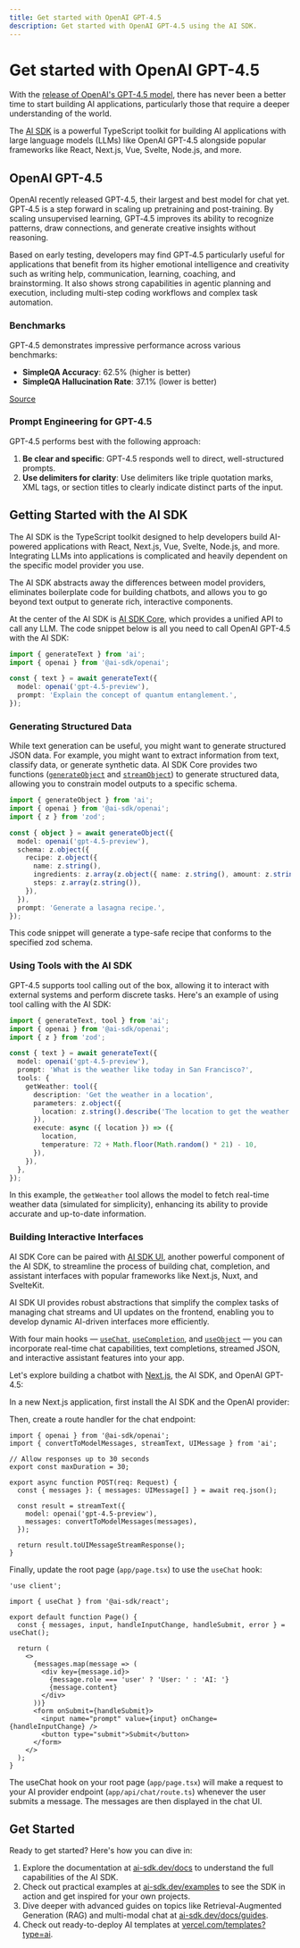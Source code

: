 ```yaml
---
title: Get started with OpenAI GPT-4.5
description: Get started with OpenAI GPT-4.5 using the AI SDK.
---
```


# Get started with OpenAI GPT-4.5

With the [release of OpenAI's GPT-4.5 model](https://openai.com/index/introducing-gpt-4-5), there has never been a better time to start building AI applications, particularly those that require a deeper understanding of the world.

The [AI SDK](/) is a powerful TypeScript toolkit for building AI applications with large language models (LLMs) like OpenAI GPT-4.5 alongside popular frameworks like React, Next.js, Vue, Svelte, Node.js, and more.

## OpenAI GPT-4.5

OpenAI recently released GPT-4.5, their largest and best model for chat yet. GPT‑4.5 is a step forward in scaling up pretraining and post-training. By scaling unsupervised learning, GPT‑4.5 improves its ability to recognize patterns, draw connections, and generate creative insights without reasoning.

Based on early testing, developers may find GPT‑4.5 particularly useful for applications that benefit from its higher emotional intelligence and creativity such as writing help, communication, learning, coaching, and brainstorming. It also shows strong capabilities in agentic planning and execution, including multi-step coding workflows and complex task automation.

### Benchmarks

GPT-4.5 demonstrates impressive performance across various benchmarks:

- **SimpleQA Accuracy**: 62.5% (higher is better)
- **SimpleQA Hallucination Rate**: 37.1% (lower is better)

[Source](https://openai.com/index/introducing-gpt-4-5)

### Prompt Engineering for GPT-4.5

GPT-4.5 performs best with the following approach:

1. **Be clear and specific**: GPT-4.5 responds well to direct, well-structured prompts.
2. **Use delimiters for clarity**: Use delimiters like triple quotation marks, XML tags, or section titles to clearly indicate distinct parts of the input.

## Getting Started with the AI SDK

The AI SDK is the TypeScript toolkit designed to help developers build AI-powered applications with React, Next.js, Vue, Svelte, Node.js, and more. Integrating LLMs into applications is complicated and heavily dependent on the specific model provider you use.

The AI SDK abstracts away the differences between model providers, eliminates boilerplate code for building chatbots, and allows you to go beyond text output to generate rich, interactive components.

At the center of the AI SDK is [AI SDK Core](/docs/ai-sdk-core/overview), which provides a unified API to call any LLM. The code snippet below is all you need to call OpenAI GPT-4.5 with the AI SDK:

```ts
import { generateText } from 'ai';
import { openai } from '@ai-sdk/openai';

const { text } = await generateText({
  model: openai('gpt-4.5-preview'),
  prompt: 'Explain the concept of quantum entanglement.',
});
```

### Generating Structured Data

While text generation can be useful, you might want to generate structured JSON data. For example, you might want to extract information from text, classify data, or generate synthetic data. AI SDK Core provides two functions ([`generateObject`](/docs/reference/ai-sdk-core/generate-object) and [`streamObject`](/docs/reference/ai-sdk-core/stream-object)) to generate structured data, allowing you to constrain model outputs to a specific schema.

```ts
import { generateObject } from 'ai';
import { openai } from '@ai-sdk/openai';
import { z } from 'zod';

const { object } = await generateObject({
  model: openai('gpt-4.5-preview'),
  schema: z.object({
    recipe: z.object({
      name: z.string(),
      ingredients: z.array(z.object({ name: z.string(), amount: z.string() })),
      steps: z.array(z.string()),
    }),
  }),
  prompt: 'Generate a lasagna recipe.',
});
```

This code snippet will generate a type-safe recipe that conforms to the specified zod schema.

### Using Tools with the AI SDK

GPT-4.5 supports tool calling out of the box, allowing it to interact with external systems and perform discrete tasks. Here's an example of using tool calling with the AI SDK:

```ts
import { generateText, tool } from 'ai';
import { openai } from '@ai-sdk/openai';
import { z } from 'zod';

const { text } = await generateText({
  model: openai('gpt-4.5-preview'),
  prompt: 'What is the weather like today in San Francisco?',
  tools: {
    getWeather: tool({
      description: 'Get the weather in a location',
      parameters: z.object({
        location: z.string().describe('The location to get the weather for'),
      }),
      execute: async ({ location }) => ({
        location,
        temperature: 72 + Math.floor(Math.random() * 21) - 10,
      }),
    }),
  },
});
```

In this example, the `getWeather` tool allows the model to fetch real-time weather data (simulated for simplicity), enhancing its ability to provide accurate and up-to-date information.

### Building Interactive Interfaces

AI SDK Core can be paired with [AI SDK UI](/docs/ai-sdk-ui/overview), another powerful component of the AI SDK, to streamline the process of building chat, completion, and assistant interfaces with popular frameworks like Next.js, Nuxt, and SvelteKit.

AI SDK UI provides robust abstractions that simplify the complex tasks of managing chat streams and UI updates on the frontend, enabling you to develop dynamic AI-driven interfaces more efficiently.

With four main hooks — [`useChat`](/docs/reference/ai-sdk-ui/use-chat), [`useCompletion`](/docs/reference/ai-sdk-ui/use-completion), and [`useObject`](/docs/reference/ai-sdk-ui/use-object) — you can incorporate real-time chat capabilities, text completions, streamed JSON, and interactive assistant features into your app.

Let's explore building a chatbot with [Next.js](https://nextjs.org), the AI SDK, and OpenAI GPT-4.5:

In a new Next.js application, first install the AI SDK and the OpenAI provider:

<Snippet text="pnpm install ai@beta @ai-sdk/openai@beta @ai-sdk/react@beta" />

Then, create a route handler for the chat endpoint:

```tsx filename="app/api/chat/route.ts"
import { openai } from '@ai-sdk/openai';
import { convertToModelMessages, streamText, UIMessage } from 'ai';

// Allow responses up to 30 seconds
export const maxDuration = 30;

export async function POST(req: Request) {
  const { messages }: { messages: UIMessage[] } = await req.json();

  const result = streamText({
    model: openai('gpt-4.5-preview'),
    messages: convertToModelMessages(messages),
  });

  return result.toUIMessageStreamResponse();
}
```

Finally, update the root page (`app/page.tsx`) to use the `useChat` hook:

```tsx filename="app/page.tsx"
'use client';

import { useChat } from '@ai-sdk/react';

export default function Page() {
  const { messages, input, handleInputChange, handleSubmit, error } = useChat();

  return (
    <>
      {messages.map(message => (
        <div key={message.id}>
          {message.role === 'user' ? 'User: ' : 'AI: '}
          {message.content}
        </div>
      ))}
      <form onSubmit={handleSubmit}>
        <input name="prompt" value={input} onChange={handleInputChange} />
        <button type="submit">Submit</button>
      </form>
    </>
  );
}
```

The useChat hook on your root page (`app/page.tsx`) will make a request to your AI provider endpoint (`app/api/chat/route.ts`) whenever the user submits a message. The messages are then displayed in the chat UI.

## Get Started

Ready to get started? Here's how you can dive in:

1. Explore the documentation at [ai-sdk.dev/docs](/docs) to understand the full capabilities of the AI SDK.
2. Check out practical examples at [ai-sdk.dev/examples](/examples) to see the SDK in action and get inspired for your own projects.
3. Dive deeper with advanced guides on topics like Retrieval-Augmented Generation (RAG) and multi-modal chat at [ai-sdk.dev/docs/guides](/docs/guides).
4. Check out ready-to-deploy AI templates at [vercel.com/templates?type=ai](https://vercel.com/templates?type=ai).
